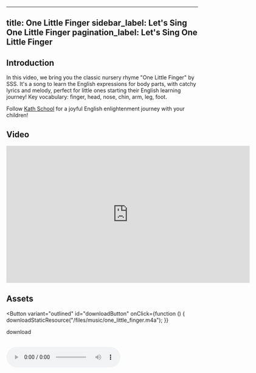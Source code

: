 
---
title: One Little Finger
sidebar_label: Let's Sing One Little Finger
pagination_label: Let's Sing One Little Finger
---

## Introduction

In this video, we bring you the classic nursery rhyme "One Little Finger" by SSS.
It's a song to learn the English expressions for body parts, with catchy lyrics and melody, perfect for little ones starting their English learning journey!
Key vocabulary: finger, head, nose, chin, arm, leg, foot.

Follow [Kath School](https://space.bilibili.com/20797715) for a joyful English enlightenment journey with your children!

## Video

<iframe
  src="https://player.bilibili.com/player.html?bvid=BV1Pk4y1V7Dd&cid=1&page=1"
  scrolling="no"
  border="0"
  frameborder="no"
  framespacing="0"
  allowfullscreen="true"
  width="640"
  height="360"
></iframe>

## Assets

<Button
  variant="outlined"
  id="downloadButton"
  onClick={function () {
    downloadStaticResource("/files/music/one_little_finger.m4a");
  }}
>
  download
</Button>
<br />
<br />

<audio src="/files/music/one_little_finger.m4a" controls>
  The browser doesn't support
</audio>